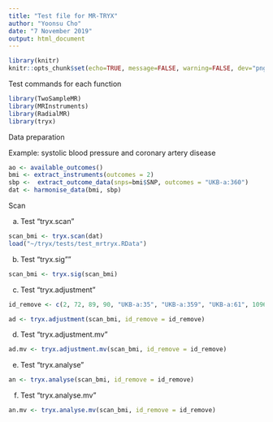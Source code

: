 ---
title: "Test file for MR-TRYX"
author: "Yoonsu Cho"
date: "7 November 2019"
output: html_document
---

```{r, echo=TRUE, warning=FALSE, message=FALSE}
library(knitr)
knitr::opts_chunk$set(echo=TRUE, message=FALSE, warning=FALSE, dev="png", cache=TRUE, eval=FALSE)
```


Test commands for each function


```{r}
library(TwoSampleMR)
library(MRInstruments)
library(RadialMR)
library(tryx)
```


Data preparation

Example: systolic blood pressure and coronary artery disease


```{r}
ao <- available_outcomes()
bmi <- extract_instruments(outcomes = 2)
sbp <-  extract_outcome_data(snps=bmi$SNP, outcomes = "UKB-a:360")
dat <- harmonise_data(bmi, sbp)
```



Scan

 a. Test "tryx.scan"
```{r}
scan_bmi <- tryx.scan(dat)
load("~/tryx/tests/test_mrtryx.RData")
```


 b. Test "tryx.sig""
```{r}
scan_bmi <- tryx.sig(scan_bmi)
```


  c. Test "tryx.adjustment"
```{r}
id_remove <- c(2, 72, 89, 90, "UKB-a:35", "UKB-a:359", "UKB-a:61", 1096, 85, 91, 93, 999)

ad <- tryx.adjustment(scan_bmi, id_remove = id_remove)
```


  d. Test "tryx.adjustment.mv"
```{r}
ad.mv <- tryx.adjustment.mv(scan_bmi, id_remove = id_remove)
```

  
  e. Test "tryx.analyse"
```{r}
an <- tryx.analyse(scan_bmi, id_remove = id_remove)
```


  f. Test "tryx.analyse.mv"
```{r}
an.mv <- tryx.analyse.mv(scan_bmi, id_remove = id_remove)
```